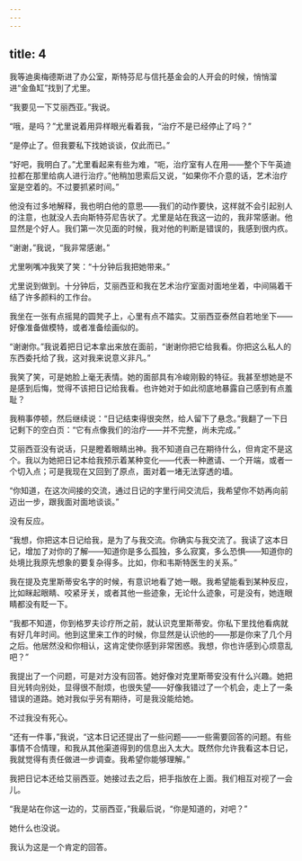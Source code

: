 ```yaml
---
---
---
```

title: 4
---




我等迪奥梅德斯进了办公室，斯特芬尼与信托基金会的人开会的时候，悄悄溜进“金鱼缸”找到了尤里。

“我要见一下艾丽西亚。”我说。

“哦，是吗？”尤里说着用异样眼光看着我，“治疗不是已经停止了吗？”

“是停止了。但我要私下找她谈谈，仅此而已。”

“好吧，我明白了。”尤里看起来有些为难，“呃，治疗室有人在用——整个下午英迪拉都在那里给病人进行治疗。”他稍加思索后又说，“如果你不介意的话，艺术治疗室是空着的。不过要抓紧时间。”

他没有过多地解释，我也明白他的意思——我们的动作要快，这样就不会引起别人的注意，也就没人去向斯特芬尼告状了。尤里是站在我这一边的，我非常感谢。他显然是个好人。我们第一次见面的时候，我对他的判断是错误的，我感到很内疚。

“谢谢，”我说，“我非常感谢。”

尤里咧嘴冲我笑了笑：“十分钟后我把她带来。”

尤里说到做到。十分钟后，艾丽西亚和我在艺术治疗室面对面地坐着，中间隔着干结了许多颜料的工作台。

我坐在一张有点摇晃的圆凳子上，心里有点不踏实。艾丽西亚泰然自若地坐下——好像准备做模特，或者准备绘画似的。

“谢谢你。”我说着把日记本拿出来放在面前，“谢谢你把它给我看。你把这么私人的东西委托给了我，这对我来说意义非凡。”

我笑了笑，可是她脸上毫无表情。她的面部具有冷峻刚毅的特征。我甚至想她是不是感到后悔，觉得不该把日记给我看。也许她对于如此彻底地暴露自己感到有点羞耻？

我稍事停顿，然后继续说：“日记结束得很突然，给人留下了悬念。”我翻了一下日记剩下的空白页：“它有点像我们的治疗——并不完整，尚未完成。”

艾丽西亚没有说话，只是瞪着眼睛出神。我不知道自己在期待什么，但肯定不是这个。我以为她把日记本给我预示着某种变化——代表一种邀请、一个开端，或者一个切入点；可是我现在又回到了原点，面对着一堵无法穿透的墙。

“你知道，在这次间接的交流，通过日记的字里行间交流后，我希望你不妨再向前迈出一步，跟我面对面地谈谈。”

没有反应。

“我想，你把这本日记给我，是为了与我交流。你确实与我交流了。我读了这本日记，增加了对你的了解——知道你是多么孤独，多么寂寞，多么恐惧——知道你的处境比我原先想象的要复杂得多。比如，你和韦斯特医生的关系。”

我在提及克里斯蒂安名字的时候，有意识地看了她一眼。我希望能看到某种反应，比如眯起眼睛、咬紧牙关，或者其他一些迹象，无论什么迹象，可是没有，她连眼睛都没有眨一下。

“我都不知道，你到格罗夫诊疗所之前，就认识克里斯蒂安。你私下里找他看病就有好几年时间。他到这里来工作的时候，你显然是认识他的——那是你来了几个月之后。他居然没和你相认，这肯定使你感到非常困惑。我想，你也许感到心烦意乱吧？”

我提出了一个问题，可是对方没有回答。她好像对克里斯蒂安没有什么兴趣。她把目光转向别处，显得很不耐烦，也很失望——好像我错过了一个机会，走上了一条错误的道路。她对我似乎另有期待，可是我没能给她。

不过我没有死心。

“还有一件事，”我说，“这本日记还提出了一些问题——一些需要回答的问题。有些事情不合情理，和我从其他渠道得到的信息出入太大。既然你允许我看这本日记，我就觉得有责任做进一步调查。我希望你能够理解。”

我把日记本还给艾丽西亚。她接过去之后，把手指放在上面。我们相互对视了一会儿。

“我是站在你这一边的，艾丽西亚，”我最后说，“你是知道的，对吧？”

她什么也没说。

我认为这是一个肯定的回答。